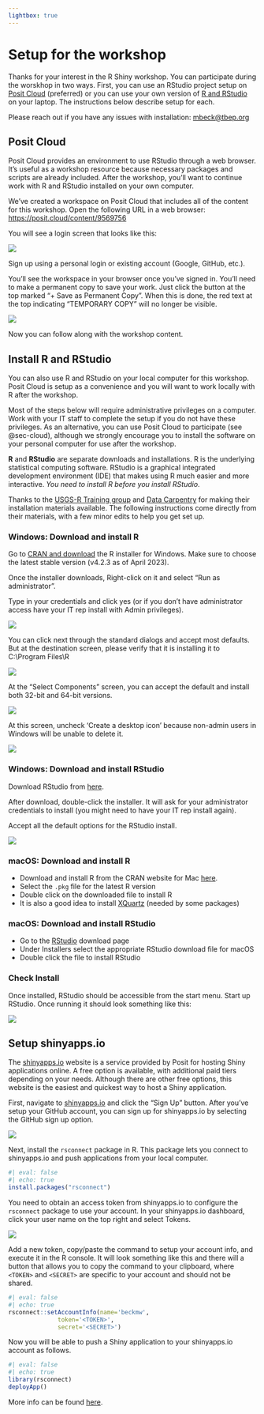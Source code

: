 ```yaml
---
lightbox: true
---
```


# Setup for the workshop {#setup}

Thanks for your interest in the R Shiny workshop. You can participate during the worskhop in two ways.  First, you can use an RStudio project setup on [Posit Cloud](#sec-cloud) (preferred) or you can use your own version of [R and RStudio](#sec-rstudio) on your laptop.  The instructions below describe setup for each.  

Please reach out if you have any issues with installation: [mbeck@tbep.org](mailto:mbeck@tbep.org)

## Posit Cloud {#sec-cloud}

Posit Cloud provides an environment to use RStudio through a web browser.  It's useful as a workshop resource because necessary packages and scripts are already included.  After the workshop, you'll want to continue work with R and RStudio installed on your own computer. 

We've created a workspace on Posit Cloud that includes all of the content for this workshop.  Open the following URL in a web browser: [https://posit.cloud/content/9569756](https://posit.cloud/content/9569756){target="_blank"}

You will see a login screen that looks like this: 

![](figs/setup/positsignup.png)

Sign up using a personal login or existing account (Google, GitHub, etc.).

You'll see the workspace in your browser once you've signed in.  You'll need to make a permanent copy to save your work.  Just click the button at the top marked "+ Save as Permanent Copy".  When this is done, the red text at the top indicating "TEMPORARY COPY" will no longer be visible.    

![](figs/setup/positworkspace.PNG)

Now you can follow along with the workshop content.

## Install R and RStudio {#sec-rstudio}

You can also use R and RStudio on your local computer for this workshop. Posit Cloud is setup as a convenience and you will want to work locally with R after the workshop. 

Most of the steps below will require administrative privileges on a computer.  Work with your IT staff to complete the setup if you do not have these privileges.  As an alternative, you can use Posit Cloud to participate (see @sec-cloud), although we strongly encourage you to install the software on your personal computer for use after the workshop.

**R** and **RStudio** are separate downloads and installations. R is the underlying statistical computing software. RStudio is a graphical integrated development environment (IDE) that makes using R much easier and more interactive. *You need to install R before you install RStudio*.

Thanks to the [USGS-R Training group](https://owi.usgs.gov/R/training.html){target="_blank"} and [Data Carpentry](https://datacarpentry.org/R-ecology-lesson/index.html){target="_blank"} for making their installation materials available. The following instructions come directly from their materials, with a few minor edits to help you get set up.

### Windows: Download and install R {#sec-instr}

Go to [CRAN and download](https://cran.rstudio.com/bin/windows/base/){target="_blank"} the R installer for Windows. Make sure to choose the latest stable version (v4.2.3 as of April 2023).

Once the installer downloads, Right-click on it and select "Run as administrator".

Type in your credentials and click yes (or if you don't have administrator access have your IT rep install with Admin privileges).

![](figs/setup/install_open_as_admin.png)

You can click next through the standard dialogs and accept most defaults. But at the destination screen, please verify that it is installing it to C:\\Program Files\\R

![](figs/setup/install_destination.png)

At the "Select Components" screen, you can accept the default and install both 32-bit and 64-bit versions.

![](figs/setup/install_arch_window.png)

At this screen, uncheck 'Create a desktop icon' because non-admin users in Windows will be unable to delete it.

![](figs/setup/install_tasks.png)

### Windows: Download and install RStudio {#sec-instrstudio}

Download RStudio from [here](https://www.rstudio.com/products/rstudio/download/#download){target="_blank"}.

After download, double-click the installer. It will ask for your administrator credentials to install (you might need to have your IT rep install again).

Accept all the default options for the RStudio install.

![](figs/setup/install_rstudio.png)

### macOS: Download and install R

-   Download and install R from the CRAN website for Mac [here](https://cran.r-project.org/bin/macosx/){target="_blank"}.
-   Select the `.pkg` file for the latest R version
-   Double click on the downloaded file to install R
-   It is also a good idea to install [XQuartz](https://www.xquartz.org/){target="_blank"} (needed by some packages)

### macOS: Download and install RStudio

-   Go to the [RStudio](https://www.rstudio.com/products/rstudio/download/#download){target="_blank"} download page
-   Under Installers select the appropriate RStudio download file for macOS
-   Double click the file to install RStudio

### Check Install

Once installed, RStudio should be accessible from the start menu. Start up RStudio. Once running it should look something like this:

![](figs/setup/rstudio.png)

## Setup shinyapps.io {#sec-setshi}

The [shinyapps.io](https://shinyapps.io){target="_blank"} website is a service provided by Posit for hosting Shiny applications online.  A free option is available, with additional paid tiers depending on your needs.  Although there are other free options, this website is the easiest and quickest way to host a Shiny application. 

First, navigate to [shinyapps.io](https://shinyapps.io){target="_blank"} and click the "Sign Up" button.  After you've setup your GitHub account, you can sign up for shinyapps.io by selecting the GitHub sign up option.

![](figs/setup/shinyappssignup.PNG)

Next, install the `rsconnect` package in R.  This package lets you connect to shinyapps.io and push applications from your local computer.

```r
#| eval: false
#| echo: true
install.packages("rsconnect")
```

You need to obtain an access token from shinyapps.io to configure the `rsconnect` package to use your account. In your shinyapps.io dashboard, click your user name on the top right and select Tokens.  

![](figs/setup/shinyappstoken.PNG)

Add a new token, copy/paste the command to setup your account info, and execute it in the R console. It will look something like this and there will a button that allows you to copy the command to your clipboard, where `<TOKEN>` and `<SECRET>` are specific to your account and should not be shared. 

```r
#| eval: false
#| echo: true
rsconnect::setAccountInfo(name='beckmw',
			  token='<TOKEN>',
			  secret='<SECRET>')
```

Now you will be able to push a Shiny application to your shinyapps.io account as follows. 

```r
#| eval: false
#| echo: true
library(rsconnect)
deployApp()
```

More info can be found [here](https://shiny.posit.co/r/articles/share/shinyapps/){target="_blank"}.
